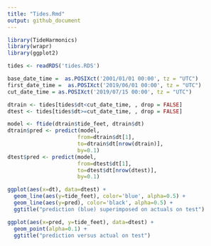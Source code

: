 ```yaml
---
title: "Tides.Rmd"
output: github_document
---
```


```r
library(TideHarmonics)
library(wrapr)
library(ggplot2)
```

```r
tides <- readRDS('tides.RDS')
```

```r
base_date_time =  as.POSIXct('2001/01/01 00:00', tz = "UTC")
first_date_time =  as.POSIXct('2019/06/01 00:00', tz = "UTC")
cut_date_time = as.POSIXct('2019/07/15 00:00', tz = "UTC")
```


```r
dtrain <- tides[tides$dt<cut_date_time, , drop = FALSE]
dtest <- tides[tides$dt>=cut_date_time, , drop = FALSE]
```

```r
model <- ftide(dtrain$tide_feet, dtrain$dt)
dtrain$pred <- predict(model,
                      from=dtrain$dt[1],
                      to=dtrain$dt[nrow(dtrain)],
                      by=0.1)
dtest$pred <- predict(model,
                      from=dtest$dt[1],
                      to=dtest$dt[nrow(dtest)],
                      by=0.1)
```

```r
ggplot(aes(x=dt), data=dtest) +
  geom_line(aes(y=tide_feet), color='blue', alpha=0.5) + 
  geom_line(aes(y=pred), color='black', alpha=0.5) +
  ggtitle("prediction (blue) superimposed on actuals on test")
```

```r
ggplot(aes(x=pred, y=tide_feet), data=dtest) +
  geom_point(alpha=0.1) + 
  ggtitle("prediction versus actual on test")
```
